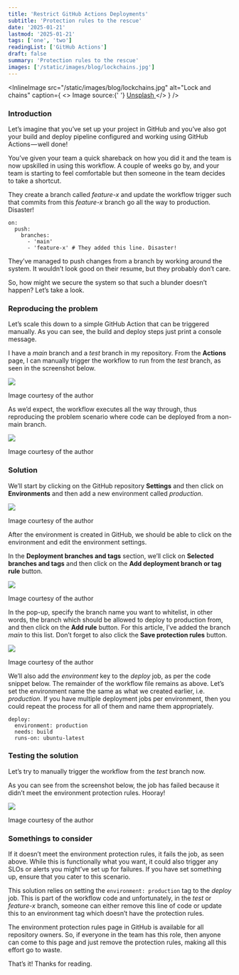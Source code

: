 ```yaml
---
title: 'Restrict GitHub Actions Deployments'
subtitle: 'Protection rules to the rescue'
date: '2025-01-21'
lastmod: '2025-01-21'
tags: ['one', 'two']
readingList: ['GitHub Actions']
draft: false
summary: 'Protection rules to the rescue'
images: ['/static/images/blog/lockchains.jpg']
---
```


<InlineImage
  src="/static/images/blog/lockchains.jpg"
  alt="Lock and chains"
  caption={
    <>
      Image source:{' '}
      <a href="https://unsplash.com/photos/macro-shot-of-stainless-steel-padlock-pZld9PiPDno">
        Unsplash
      </a>
    </>
  }
/>

### Introduction

Let’s imagine that you’ve set up your project in GitHub and you’ve also got your build and deploy pipeline configured and working using GitHub Actions — well done!

You’ve given your team a quick shareback on how you did it and the team is now upskilled in using this workflow. A couple of weeks go by, and your team is starting to feel comfortable but then someone in the team decides to take a shortcut.

They create a branch called _feature-x_ and update the workflow trigger such that commits from this _feature-x_ branch go all the way to production. Disaster!

```
on:
  push:
    branches:
      - 'main'
      - 'feature-x' # They added this line. Disaster!
```

They’ve managed to push changes from a branch by working around the system. It wouldn’t look good on their resume, but they probably don’t care.

So, how might we secure the system so that such a blunder doesn’t happen? Let’s take a look.

### Reproducing the problem

Let’s scale this down to a simple GitHub Action that can be triggered manually. As you can see, the build and deploy steps just print a console message.

I have a _main_ branch and a _test_ branch in my repository. From the **Actions** page, I can manually trigger the workflow to run from the _test_ branch, as seen in the screenshot below.

![](/static/posts/1_-yQpVSdXwpy6vukEAFg62g.png)

Image courtesy of the author

As we’d expect, the workflow executes all the way through, thus reproducing the problem scenario where code can be deployed from a non-main branch.

![](/static/posts/1_iPd8jKL-8yj388kETKKzAg.png)

Image courtesy of the author

### Solution

We’ll start by clicking on the GitHub repository **Settings** and then click on **Environments** and then add a new environment called _production_.

![](/static/posts/1_XZJI7Wv6iPGuDrmiWWYZtg.png)

Image courtesy of the author

After the environment is created in GitHub, we should be able to click on the environment and edit the environment settings.

In the **Deployment branches and tags** section, we’ll click on **Selected branches and tags** and then click on the **Add deployment branch or tag rule** button.

![](/static/posts/1_PA2FdXOWdjutxNHLumX0-w.png)

Image courtesy of the author

In the pop-up, specify the branch name you want to whitelist, in other words, the branch which should be allowed to deploy to production from, and then click on the **Add rule** button. For this article, I’ve added the branch _main_ to this list. Don’t forget to also click the **Save protection rules** button.

![](/static/posts/1_MLFHxNJ4v1rjm5u0Oz1cOA.png)

Image courtesy of the author

We’ll also add the _environment_ key to the _deploy_ job, as per the code snippet below. The remainder of the workflow file remains as above. Let’s set the environment name the same as what we created earlier, i.e. _production_. If you have multiple deployment jobs per environment, then you could repeat the process for all of them and name them appropriately.

```
deploy:
  environment: production
  needs: build
  runs-on: ubuntu-latest
```

### Testing the solution

Let’s try to manually trigger the workflow from the _test_ branch now.

As you can see from the screenshot below, the job has failed because it didn’t meet the environment protection rules. Hooray!

![](/static/posts/1_7SyHSAMXNDCl83B2_sNHgQ.png)

Image courtesy of the author

### Somethings to consider

If it doesn’t meet the environment protection rules, it fails the job, as seen above. While this is functionally what you want, it could also trigger any SLOs or alerts you might’ve set up for failures. If you have set something up, ensure that you cater to this scenario.

This solution relies on setting the `environment: production` tag to the _deploy_ job. This is part of the workflow code and unfortunately, in the _test_ or _feature-x_ branch, someone can either remove this line of code or update this to an environment tag which doesn’t have the protection rules.

The environment protection rules page in GitHub is available for all repository owners. So, if everyone in the team has this role, then anyone can come to this page and just remove the protection rules, making all this effort go to waste.

That’s it! Thanks for reading.
